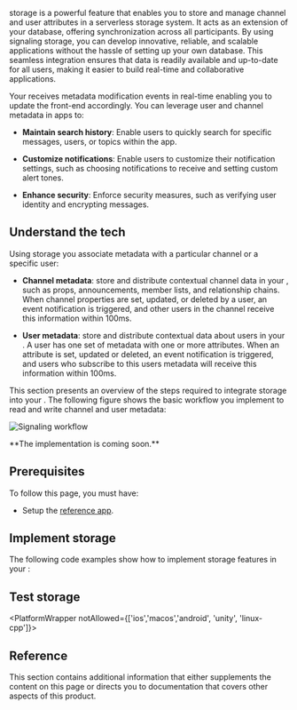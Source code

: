 
<Vpd k="NAME" /> storage is a powerful feature that enables you to store and manage channel and user attributes in a serverless storage system. It acts as an extension of your database, offering synchronization across all participants. By using signaling storage, you can develop innovative, reliable, and scalable applications without the hassle of setting up your own database. This seamless integration ensures that data is readily available and up-to-date for all users, making it easier to build real-time and collaborative applications. 

Your <Vpl k="CLIENT" /> receives metadata modification events in real-time enabling you to update the front-end accordingly. You can leverage user and channel metadata in <Vpd k="NAME" /> apps to:

* **Maintain search history**: Enable users to quickly search for specific messages, users, or topics within the app.

* **Customize notifications**: Enable users to customize their notification settings, such as choosing notifications to receive and setting custom alert tones. 

* **Enhance security**: Enforce security measures, such as verifying user identity and encrypting messages. 

## Understand the tech

Using <Vpd k="NAME" /> storage you associate metadata with a particular channel or a specific user:

* **Channel metadata**: store and distribute contextual channel data in your <Vpl k="CLIENT" />, such as props, announcements, member lists, and relationship chains.
When channel properties are set, updated, or deleted by a user, an event notification is triggered, and other users in the channel receive this information within 100ms.

* **User metadata**: store and distribute contextual data about users in your <Vpl k="CLIENT" />.  A user has one
set of metadata with one or more attributes. When an attribute is set, updated or deleted, an event notification is
triggered, and users who subscribe to this users metadata will receive this information within 100ms.

This section presents an overview of the steps required to integrate <Vpd k="NAME" /> storage into your <Vpl k="CLIENT" />. The following figure shows the basic workflow you implement to read and write channel and user metadata:

![Signaling workflow](/images/signaling/signaling-metadata-workflow.svg)

<PlatformWrapper notAllowed="web,android,ios,macos,unity, linux-cpp">
**The <Vpl k="NAME" /> implementation is coming soon.**
</PlatformWrapper>

<PlatformWrapper notAllowed="windows,electron,linux-java">

## Prerequisites

To follow this page, you must have:

- Setup the [<Vg k="MESS_SDK"/> reference app](/en/signaling/develop/get-started-sdk#project-setup).


## Implement storage

The following code examples show how to implement storage features in your <Vpd k="NAME" /> <Vpl k="CLIENT" />:

<ProjectImplement />

## Test storage

<ProjectTest />

<PlatformWrapper notAllowed={['ios','macos','android', 'unity', 'linux-cpp']}>
## Reference


This section contains additional information that either supplements the content on this page or directs you to documentation that covers other aspects of this product.

<Reference />
</PlatformWrapper>
</PlatformWrapper>
